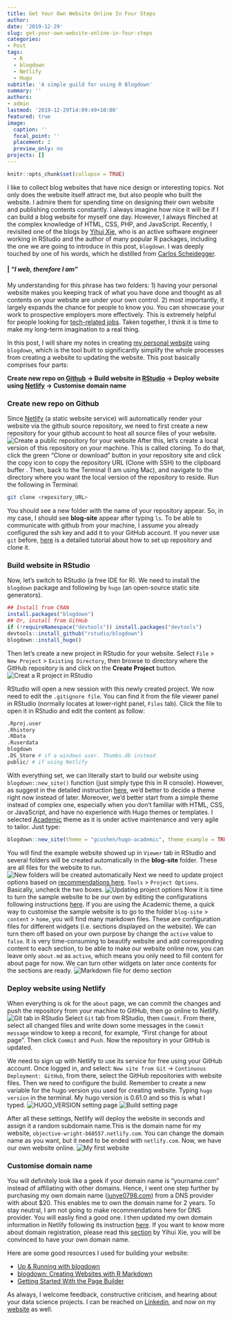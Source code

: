 ```yaml
---
title: Get Your Own Website Online In Four Steps
author: 
date: '2019-12-29'
slug: get-your-own-website-online-in-four-steps
categories:
- Post
tags:
  - R
  - blogdown
  - Netlify
  - Hugo
subtitle: 'A simple guild for using R Blogdown'
summary: ''
authors: 
- admin
lastmod: '2019-12-29T14:09:49+10:00'
featured: true
image:
  caption: ''
  focal_point: ''
  placement: 2
  preview_only: no
projects: []
---
```


```r
knitr::opts_chunk$set(collapse = TRUE)
```

I like to collect blog websites that have nice design or interesting topics. Not only does the website itself attract me, but also people who built the website. I admire them for spending time on designing their own website and publishing contents constantly. I always imagine how nice it will be if I can build a blog website for myself one day. However, I always flinched at the complex knowledge of HTML, CSS, PHP, and JavaScript. Recently, I revisited one of the blogs by [Yihui Xie](https://yihui.org/), who is an active software engineer working in RStudio and the author of many popular R packages, including the one we are going to introduce in this post, `blogdown`. I was deeply touched by one of his words, which he distilled from [Carlos Scheidegger](https://cscheid.net/).

#### | *"I web, therefore I am"*

####
My understanding for this phrase has two folders: 1) having your personal website makes you keeping track of what you have done and thought as all contents on your website are under your own control. 2) most importantly, it largely expands the chance for people to know you. You can showcase your work to prospective employers more effectively. This is extremely helpful for people looking for [tech-related jobs](https://medium.com/r/?url=https%3A%2F%2Ftowardsdatascience.com%2Fhow-to-get-hired-as-an-entry-level-data-scientist-when-you-dont-already-have-3-years-experience-476394f2cc2c). Taken together, I think it is time to make my long-term imagination to a real thing.

In this post, I will share my notes in creating [my personal website](https://junye0798.com/#resume) using `blogdown`, which is the tool built to significantly simplify the whole processes from creating a website to updating the website. This post basically comprises four parts:

**Create new repo on [Github](https://github.com/) → Build website in [RStudio](https://rstudio.com/) → Deploy website using [Netlify](https://www.netlify.com/) → Customise domain name**

### Create new repo on Github
Since [Netlify](https://www.netlify.com/) (a static website service) will automatically render your website via the github source repository, we need to first create a new repository for your github account to host all source files of your website.
![Create a public repository for your website](/post/get-your-website/2019-12-29-get-your-own-website-online-in-four-steps_files/create-repo.png)
After this, let's create a local version of this repository on your machine. This is called cloning. To do that, click the green "Clone or download" button in your repository site and click the copy icon to copy the repository URL (Clone with SSH) to the clipboard buffer . Then, back to the Terminal (I am using Mac), and navigate to the directory where you want the local version of the repository to reside. Run the following in Terminal:
```bash
git clone <repository_URL>
```
You should see a new folder with the name of your repository appear. So, in my case, I should see **blog-site** appear after typing `ls`. To be able to communicate with github from your machine, I assume you already configured the ssh key and add it to your GitHub account. If you never use `git` before, [here](https://medium.com/@aklson_DS/how-to-properly-setup-your-github-repository-mac-version-3a8047b899e5) is a detailed tutorial about how to set up repository and clone it.

### Build website in RStudio
Now, let's switch to RStudio (a free IDE for R). We need to install the `blogdown` package and following by `hugo` (an open-source static site generators).
```R
## Install from CRAN
install.packages("blogdown")
## Or, install from GitHub
if (!requireNamespace("devtools")) install.packages("devtools")
devtools::install_github("rstudio/blogdown")
blogdown::install_hugo()
```
Then let's create a new project in RStudio for your website. Select `File` > `New Project` > `Existing Directory`, then browse to directory where the GitHub repository is and click on the **Create Project** button.
![Creat a R project in RStudio](/post/get-your-website/2019-12-29-get-your-own-website-online-in-four-steps_files/R-project.png)

RStudio will open a new session with this newly created project. We now need to edit the `.gitignore file`. You can find it from the file viewer panel in RStudio (normally locates at lower-right panel, `Files` tab). Click the file to open it in RStudio and edit the content as follow:
```R
.Rproj.user
.Rhistory
.RData
.Ruserdata
blogdown
.DS_Store # if a windows user. Thumbs.db instead
public/ # if using Netlify
```
With everything set, we can literally start to build our website using `blogdown::new_site()` function (just simply type this in R console). However, as suggest in the detailed instruction [here](https://bookdown.org/yihui/blogdown/workflow.html), we'd better to decide a theme right now instead of later. Moreover, we'd better start from a simple theme instead of complex one, especially when you don't familiar with HTML, CSS, or JavaScript, and have no experience with Hugo themes or templates. I selected [Academic](https://themes.gohugo.io/academic/) theme as it is under active maintenance and very agile to tailor. Just type:
```R
blogdown::new_site(theme = "gcushen/hugo-academic", theme_example = TRUE)
```
You will find the example website showed up in `Viewer` tab in RStudio and several folders will be created automatically in the **blog-site** folder. These are all files for the website to run.
![New folders will be created automatically](/post/get-your-website/2019-12-29-get-your-own-website-online-in-four-steps_files/new-folders.png)
Next we need to update project options based on [recommendations here](https://bookdown.org/yihui/blogdown/rstudio-ide.html#fig:project-options). `Tools` > `Project Options`. Basically, uncheck the two boxes.
![Updating project options](/post/get-your-website/2019-12-29-get-your-own-website-online-in-four-steps_files/update-options.png)
Now it is time to turn the sample website to be our own by editing the configurations following instructions [here](https://bookdown.org/yihui/blogdown/configuration.html). If you are using the Academic theme, a quick way to customise the sample website is to go to the folder `blog-site` > `content` > `home`, you will find many markdown files. These are configuration files for different widgets (i.e. sections displayed on the website). We can turn them off based on your own purpose by change the `active` value to `false`. It is very time-consuming to beautify website and add corresponding content to each section, to be able to make our website online now, you can leave only `about.md` as `active`, which means you only need to fill content for about page for now. We can turn other widgets on later once contents for the sections are ready.
![Markdown file for demo section](/post/get-your-website/2019-12-29-get-your-own-website-online-in-four-steps_files/sample-markdown.png)

### Deploy website using Netlify
When everything is ok for the `about` page, we can commit the changes and push the repository from your machine to GitHub, then go online to Netlify.
![Git tab in RStudio](/post/get-your-website/2019-12-29-get-your-own-website-online-in-four-steps_files/git-tab.png)
Select `Git` tab from RStudio, then `Commit`. From there, select all changed files and write down some messages in the `Commit message` window to keep a record, for example, "First change for about page". Then click `Commit` and `Push`. Now the repository in your GitHub is updated.

We need to sign up with Netlify to use its service for free using your GitHub account. Once logged in, and select: `New site from Git` -> `Continuous Deployment: GitHub`, from there, select the GitHub repositories with website files. Then we need to configure the build. Remember to create a new variable for the hugo version you used for creating website. Typing `hugo version` in the terminal. My hugo version is 0.61.0 and so this is what I typed.
![HUGO_VERSION setting page](/post/get-your-website/2019-12-29-get-your-own-website-online-in-four-steps_files/hugo-variable.png)
![Build setting page](/post/get-your-website/2019-12-29-get-your-own-website-online-in-four-steps_files/build-setting.png)

After all these settings, Netlify will deploy the website in seconds and assign it a random subdomain name.This is the domain name for my website, `objective-wright-b68557.netlify.com`. You can change the domain name as you want, but it need to be ended with `netlify.com`. Now, we have our own website online.
![My first website](/post/get-your-website/2019-12-29-get-your-own-website-online-in-four-steps_files/my-site.png)

### Customise domain name
You will definitely look like a geek if your domain name is "yourname.com" instead of affiliating with other domains. Hence, I went one step further by purchasing my own domain name ([junye0798.com](https://junye0798.com/)) from a DNS provider with about $20. This enables me to own the domain name for 2 years. To stay neutral, I am not going to make recommendations here for DNS provider. You will easliy find a good one. I then updated my own domain information in Netlify following its instruction [here](https://docs.netlify.com/domains-https/custom-domains/#definitions). If you want to know more about domain registration, please read this [section](https://bookdown.org/yihui/blogdown/domain-name.html) by Yihui Xie, you will be convinced to have your own domain name.

Here are some good resources I used for building your website:

* [Up & Running with blogdown](https://alison.rbind.io/post/2017-06-12-up-and-running-with-blogdown/)
* [blogdown: Creating Websites with R Markdown](https://bookdown.org/yihui/blogdown/)
* [Getting Started With the Page Builder](https://sourcethemes.com/academic/zh/docs/page-builder/#icons)

As always, I welcome feedback, constructive criticism, and hearing about your data science projects. I can be reached on [Linkedin](https://www.linkedin.com/in/jun-ye-29aaa769/), and now on my [website](https://junye0798.com/) as well.